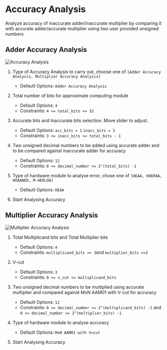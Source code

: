 # Accuracy Analysis

Analyze accuracy of inaccurate adder/inaccurate multiplier by comparing it with accurate adder/accurate multiplier using two user provided unsigned numbers

## Adder Accuracy Analysis

![Accuracy Analysis](/_images/gui_tool/accuracy_analysis.png)

1. Type of Accuracy Analysis to carry out, choose one of `[Adder Accuracy Analysis, Multiplier Accuracy Analysis]`

   - Default Options: `Adder Accuracy Analysis`

2. Total number of bits for approximate computing module

   - Default Options: `4`
   - Constraints: `4 <= total_bits <= 32`

3. Accurate bits and Inaccurate bits selection. Move slider to adjust.

   - Default Options: `acc_bits = 1` `inacc_bits = 3`
   - Constraints: `3 <= inacc_bits <= total_bits - 1`

4. Two unsigned decimal numbers to be added using accurate adder and to be compared against inaccurate adder for accuracy

   - Default Options: `12`
   - Constraints: `0 <= decimal_number <= 2^(total_bits) -1`

5. Type of hardware module to analyse error, chose one of `[HEAA, HOERAA, HOAANED, M-HERLOA]`

   - Default Options: `HEAA`

6. Start Analysing Accuracy

## Multiplier Accuracy Analysis

![Multiplier Accuracy Analysis](/_images/gui_tool/multiplier_accuracy_analysis.png)

1. Total Multiplicand bits and Total Multiplier bits

   - Default Options: `4`
   - Constraints: `multiplicand_bits >= 3`and `multiplier_bits >=3`

2. V-cut

   - Default Options: `3`
   - Constraints: `0 <= v_cut <= multiplicand_bits`

3. Two unsigned decimal numbers to be multiplied using accurate multiplier and compared against MxN AAM01 with V-cut for accuracy

   - Default Options: `12`
   - Constraints: `0 <= decimal_number <= 2^(multiplicand_bits) -1` and `0 <= decimal_number <= 2^(multiplier_bits) -1`

4. Type of hardware module to analyse accuracy

   - Default Options: `MxN AAM01 with V=cut`

5. Start Analysing Accuracy
